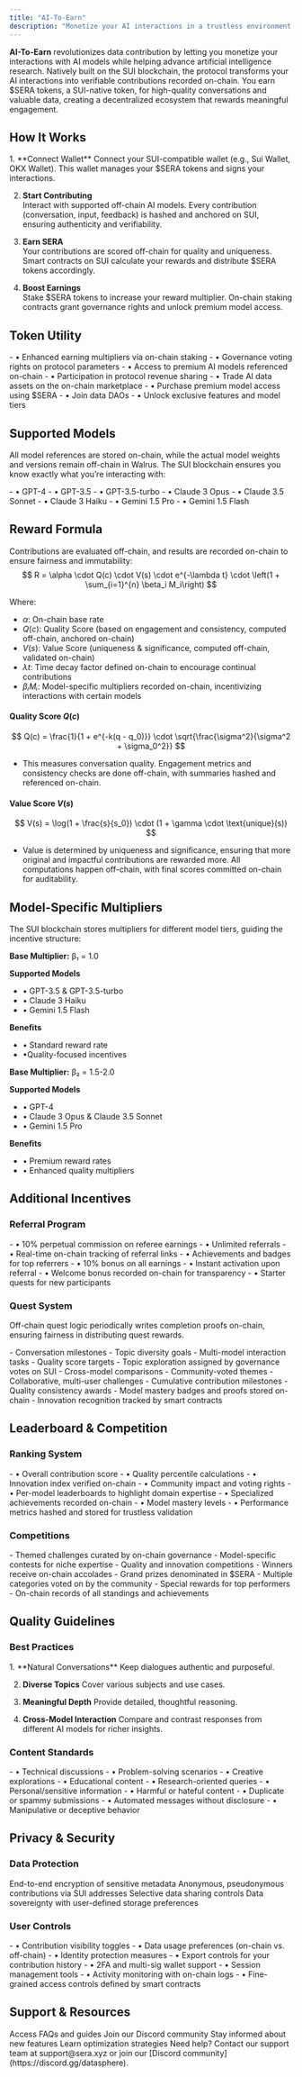 ```yaml
---
title: "AI-To-Earn"
description: "Monetize your AI interactions in a trustless environment on SUI"
---
```


**AI-To-Earn** revolutionizes data contribution by letting you monetize your interactions with AI models while helping advance artificial intelligence research. Natively built on the SUI blockchain, the protocol transforms your AI interactions into verifiable contributions recorded on-chain. You earn $SERA tokens, a SUI-native token, for high-quality conversations and valuable data, creating a decentralized ecosystem that rewards meaningful engagement.


## How It Works

<Steps>
  1. **Connect Wallet**  
     Connect your SUI-compatible wallet (e.g., Sui Wallet, OKX Wallet). This wallet manages your $SERA tokens and signs your interactions.

  2. **Start Contributing**  
     Interact with supported off-chain AI models. Every contribution (conversation, input, feedback) is hashed and anchored on SUI, ensuring authenticity and verifiability.

  3. **Earn SERA**  
     Your contributions are scored off-chain for quality and uniqueness. Smart contracts on SUI calculate your rewards and distribute $SERA tokens accordingly.

  4. **Boost Earnings**  
     Stake $SERA tokens to increase your reward multiplier. On-chain staking contracts grant governance rights and unlock premium model access.
</Steps>

## Token Utility
<CardGroup cols={2}>
  <Card title="Staking Benefits" icon="coins">
    - • Enhanced earning multipliers via on-chain staking
    - • Governance voting rights on protocol parameters
    - • Access to premium AI models referenced on-chain
    - • Participation in protocol revenue sharing
  </Card>
  <Card title="Marketplace Access" icon="store">
    - • Trade AI data assets on the on-chain marketplace
    - • Purchase premium model access using $SERA
    - • Join data DAOs
    - • Unlock exclusive features and model tiers
  </Card>
</CardGroup>

## Supported Models

All model references are stored on-chain, while the actual model weights and versions remain off-chain in Walrus. The SUI blockchain ensures you know exactly what you’re interacting with:

<CardGroup cols={3}>
  <Card title="ChatGPT" icon="message-bot">
    - • GPT-4
    - • GPT-3.5
    - • GPT-3.5-turbo
  </Card>
  <Card title="Claude" icon="robot">
    - • Claude 3 Opus
    - • Claude 3.5 Sonnet
    - • Claude 3 Haiku
  </Card>
  <Card title="Gemini" icon="sparkles">
    - • Gemini 1.5 Pro
    - • Gemini 1.5 Flash
  </Card>
</CardGroup>


## Reward Formula

Contributions are evaluated off-chain, and results are recorded on-chain to ensure fairness and immutability:
  $$
  R = \alpha \cdot Q(c) \cdot V(s) \cdot e^{-\lambda t} \cdot \left(1 + \sum_{i=1}^{n} \beta_i M_i\right)
  $$

Where:

- $α$: On-chain base rate
- $Q(c)$: Quality Score (based on engagement and consistency, computed off-chain, anchored on-chain)
- $V(s)$: Value Score (uniqueness & significance, computed off-chain, validated on-chain)
- $λt$: Time decay factor defined on-chain to encourage continual contributions
- $βᵢMᵢ$: Model-specific multipliers recorded on-chain, incentivizing interactions with certain models


#### Quality Score $Q(c)$

$$
Q(c) = \frac{1}{1 + e^{-k(q - q_0)}} \cdot \sqrt{\frac{\sigma^2}{\sigma^2 + \sigma_0^2}}
$$

- This measures conversation quality. Engagement metrics and consistency checks are done off-chain, with summaries hashed and referenced on-chain.

#### Value Score $V(s)$

$$
V(s) = \log(1 + \frac{s}{s_0}) \cdot (1 + \gamma \cdot \text{unique}(s))
$$

- Value is determined by uniqueness and significance, ensuring that more original and impactful contributions are rewarded more. All computations happen off-chain, with final scores committed on-chain for auditability.

## Model-Specific Multipliers

The SUI blockchain stores multipliers for different model tiers, guiding the incentive structure:

<CardGroup cols={2}>
  <Card title="Standard Models" icon="chart-simple">
    <p><strong>Base Multiplier:</strong> β₁ = 1.0</p>
    <div>
      <p><strong>Supported Models</strong></p>
      <ul>
        <li>• GPT-3.5 & GPT-3.5-turbo</li>
        <li>• Claude 3 Haiku</li>
        <li>• Gemini 1.5 Flash</li>
      </ul>
    </div>
    <div>
      <p><strong>Benefits</strong></p>
      <ul>
        <li>• Standard reward rate</li>
        <li>•Quality-focused incentives</li>
      </ul>
    </div>
  </Card>

  <Card title="Premium Models" icon="chart-line">
    <p><strong>Base Multiplier:</strong> β₂ = 1.5-2.0</p>
    <div>
      <p><strong>Supported Models</strong></p>
      <ul>
        <li>• GPT-4</li>
        <li>• Claude 3 Opus & Claude 3.5 Sonnet</li>
        <li>• Gemini 1.5 Pro</li>
      </ul>
    </div>
    <div>
      <p><strong>Benefits</strong></p>
      <ul>
        <li>• Premium reward rates</li>
        <li>• Enhanced quality multipliers</li>
      </ul>
    </div>
  </Card>
</CardGroup>

## Additional Incentives

### Referral Program

<CardGroup cols={2}>
  <Card title="Referrer Benefits" icon="user-plus">
    - • 10% perpetual commission on referee earnings
    - • Unlimited referrals
    - • Real-time on-chain tracking of referral links
    - • Achievements and badges for top referrers
  </Card>
  <Card title="Referee Benefits" icon="gift">
    - • 10% bonus on all earnings
    - • Instant activation upon referral
    - • Welcome bonus recorded on-chain for transparency
    - • Starter quests for new participants
  </Card>
</CardGroup>

### Quest System

Off-chain quest logic periodically writes completion proofs on-chain, ensuring fairness in distributing quest rewards.

<AccordionGroup>
  <Accordion title="Daily Quests">
    - Conversation milestones
    - Topic diversity goals
    - Multi-model interaction tasks
    - Quality score targets
  </Accordion>
  
  <Accordion title="Weekly Challenges">
    - Topic exploration assigned by governance votes on SUI
    - Cross-model comparisons
    - Community-voted themes
    - Collaborative, multi-user challenges
  </Accordion>
  
  <Accordion title="Achievement Quests">
    - Cumulative contribution milestones
    - Quality consistency awards
    - Model mastery badges and proofs stored on-chain
    - Innovation recognition tracked by smart contracts
  </Accordion>
</AccordionGroup>

## Leaderboard & Competition

### Ranking System

<CardGroup cols={2}>
  <Card title="Global Rankings" icon="trophy">
    - • Overall contribution score
    - • Quality percentile calculations
    - • Innovation index verified on-chain
    - • Community impact and voting rights
  </Card>
  <Card title="Model-Specific Rankings" icon="ranking-star">
    - • Per-model leaderboards to highlight domain expertise
    - • Specialized achievements recorded on-chain
    - • Model mastery levels
    - • Performance metrics hashed and stored for trustless validation
  </Card>
</CardGroup>

### Competitions

<AccordionGroup>
  <Accordion title="Weekly Tournaments">
    - Themed challenges curated by on-chain governance
    - Model-specific contests for niche expertise
    - Quality and innovation competitions
    - Winners receive on-chain accolades
  </Accordion>
  <Accordion title="Monthly Championships">
    - Grand prizes denominated in $SERA
    - Multiple categories voted on by the community
    - Special rewards for top performers
    - On-chain records of all standings and achievements
  </Accordion>
</AccordionGroup>

## Quality Guidelines

### Best Practices

<Steps>
  1. **Natural Conversations**
     Keep dialogues authentic and purposeful.

  2. **Diverse Topics**
     Cover various subjects and use cases.

  3. **Meaningful Depth**
     Provide detailed, thoughtful reasoning.

  4. **Cross-Model Interaction**
     Compare and contrast responses from different AI models for richer insights.
</Steps>

### Content Standards

<CardGroup cols={2}>
  <Card title="Recommended" icon="check">
    - • Technical discussions
    - • Problem-solving scenarios
    - • Creative explorations
    - • Educational content
    - • Research-oriented queries
  </Card>
  <Card title="Not Allowed" icon="xmark">
    - • Personal/sensitive information
    - • Harmful or hateful content
    - • Duplicate or spammy submissions
    - • Automated messages without disclosure
    - • Manipulative or deceptive behavior
  </Card>
</CardGroup>

## Privacy & Security

### Data Protection

<Check>End-to-end encryption of sensitive metadata</Check>
<Check>Anonymous, pseudonymous contributions via SUI addresses</Check>
<Check>Selective data sharing controls</Check>
<Check>Data sovereignty with user-defined storage preferences</Check>

### User Controls

<CardGroup cols={2}>
  <Card title="Privacy Settings" icon="shield">
    - • Contribution visibility toggles
    - • Data usage preferences (on-chain vs. off-chain)
    - • Identity protection measures
    - • Export controls for your contribution history
  </Card>
  <Card title="Security Features" icon="lock">
    - • 2FA and multi-sig wallet support
    - • Session management tools
    - • Activity monitoring with on-chain logs
    - • Fine-grained access controls defined by smart contracts
  </Card>
</CardGroup>

## Support & Resources

<CardGroup cols={2}>
  <Card title="Help Center" icon="circle-question">
    Access FAQs and guides
  </Card>
  <Card title="Community" icon="discord">
    Join our Discord community
  </Card>
  <Card title="Updates" icon="bell">
    Stay informed about new features
  </Card>
  <Card title="Tutorials" icon="graduation-cap">
    Learn optimization strategies
  </Card>
</CardGroup>

<Note>
Need help? Contact our support team at support@sera.xyz or join our [Discord community](https://discord.gg/datasphere).
</Note> 
